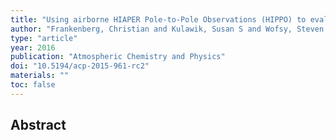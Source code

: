 ```yaml
---
title: "Using airborne HIAPER Pole-to-Pole Observations (HIPPO) to evaluate model and remote sensing estimates of atmospheric carbon dioxide"
author: "Frankenberg, Christian and Kulawik, Susan S and Wofsy, Steven C and Chevallier, Frederic and Daube, Bruce and Kort, Eric A and O'dell, Christopher and Olsen, Edward T and Osterman, Gregory"
type: "article"
year: 2016
publication: "Atmospheric Chemistry and Physics"
doi: "10.5194/acp-2015-961-rc2"
materials: ""
toc: false
---
```


## Abstract

